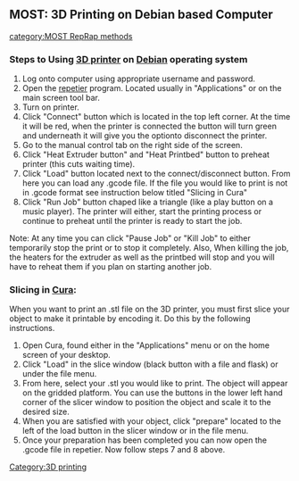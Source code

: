 == MOST: 3D Printing on Debian based Computer  ==

{{MOST}}
[[category:MOST RepRap methods]]
{{MOST-RepRap}}


===Steps to Using [[3D printer]] on [[Debian]] operating system===

#  Log onto computer using appropriate username and password. 
#  Open the [[repetier]] program. Located usually in "Applications" or on the main screen tool bar. 
#  Turn on printer.
#  Click "Connect" button which is located in the top left corner. At the time it will be red, when the printer is connected the button will turn green and underneath it will give you the optionto disconnect the printer. 
#  Go to the manual control tab on the right side of the screen. 
#  Click "Heat Extruder button" and "Heat Printbed" button to preheat printer (this cuts waiting time).
#  Click "Load" button located next to the connect/disconnect button. From here you can load any .gcode file. If the file you would like to print is not in .gcode format see instruction below titled "Slicing in Cura"
#  Click "Run Job" button chaped like a triangle (like a play button on a music player). The printer will either, start the printing process or continue to preheat until the printer is ready to start the job.

Note: At any time you can click "Pause Job" or "Kill Job" to either temporarily stop the print or to stop it completely. Also, When killing the job, the heaters for the extruder as well as the printbed will stop and you will have to reheat them if you plan on starting another job. 

===Slicing in [[Cura]]:===
When you want to print an .stl file on the 3D printer, you must first slice your object to make it printable by encoding it. Do this by the following instructions.
#  Open Cura, found either in the "Applications" menu or on the home screen of your desktop.
# Click "Load" in the slice window (black button with a file and flask) or under the file menu. 
# From here, select your .stl you would like to print. The object will appear on the gridded platform. You can use the buttons in the lower left hand corner of the slicer window to position the object and scale it to the desired size.
# When you are satisfied with your object, click "prepare" located to the left of the load button in the slicer window or in the file menu. 
# Once your preparation has been completed you can now open the .gcode file in repetier. Now follow steps 7 and 8 above. 

[[Category:3D printing]]